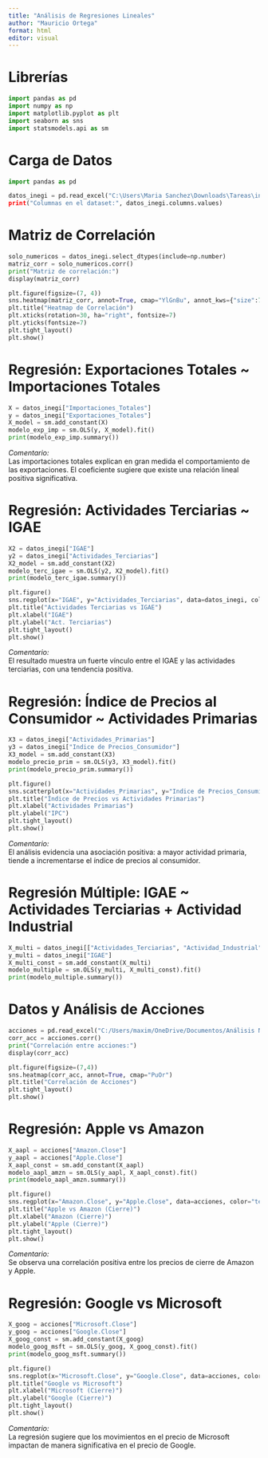 ---
title: "Análisis de Regresiones Lineales"
author: "Mauricio Ortega"
format: html
editor: visual
---

# Librerías

```{python}
import pandas as pd
import numpy as np
import matplotlib.pyplot as plt
import seaborn as sns
import statsmodels.api as sm
```

# Carga de Datos

```{python}
import pandas as pd

datos_inegi = pd.read_excel("C:\Users\Maria Sanchez\Downloads\Tareas\inegi_subdata.xlsx)
print("Columnas en el dataset:", datos_inegi.columns.values)
```

# Matriz de Correlación

```{python}
solo_numericos = datos_inegi.select_dtypes(include=np.number)
matriz_corr = solo_numericos.corr()
print("Matriz de correlación:")
display(matriz_corr)

plt.figure(figsize=(7, 4))
sns.heatmap(matriz_corr, annot=True, cmap="YlGnBu", annot_kws={"size":7})
plt.title("Heatmap de Correlación")
plt.xticks(rotation=30, ha="right", fontsize=7)
plt.yticks(fontsize=7)
plt.tight_layout()
plt.show()
```

# Regresión: Exportaciones Totales \~ Importaciones Totales

```{python}
X = datos_inegi["Importaciones_Totales"]
y = datos_inegi["Exportaciones_Totales"]
X_model = sm.add_constant(X)
modelo_exp_imp = sm.OLS(y, X_model).fit()
print(modelo_exp_imp.summary())
```

*Comentario:*\
Las importaciones totales explican en gran medida el comportamiento de las exportaciones. El coeficiente sugiere que existe una relación lineal positiva significativa.

# Regresión: Actividades Terciarias \~ IGAE

```{python}
X2 = datos_inegi["IGAE"]
y2 = datos_inegi["Actividades_Terciarias"]
X2_model = sm.add_constant(X2)
modelo_terc_igae = sm.OLS(y2, X2_model).fit()
print(modelo_terc_igae.summary())
```

```{python}
plt.figure()
sns.regplot(x="IGAE", y="Actividades_Terciarias", data=datos_inegi, color="navy", line_kws={"color":"red"})
plt.title("Actividades Terciarias vs IGAE")
plt.xlabel("IGAE")
plt.ylabel("Act. Terciarias")
plt.tight_layout()
plt.show()
```

*Comentario:*\
El resultado muestra un fuerte vínculo entre el IGAE y las actividades terciarias, con una tendencia positiva.

# Regresión: Índice de Precios al Consumidor \~ Actividades Primarias

```{python}
X3 = datos_inegi["Actividades_Primarias"]
y3 = datos_inegi["Indice de Precios_Consumidor"]
X3_model = sm.add_constant(X3)
modelo_precio_prim = sm.OLS(y3, X3_model).fit()
print(modelo_precio_prim.summary())
```

```{python}
plt.figure()
sns.scatterplot(x="Actividades_Primarias", y="Indice de Precios_Consumidor", data=datos_inegi, color="purple")
plt.title("Índice de Precios vs Actividades Primarias")
plt.xlabel("Actividades Primarias")
plt.ylabel("IPC")
plt.tight_layout()
plt.show()
```

*Comentario:*\
El análisis evidencia una asociación positiva: a mayor actividad primaria, tiende a incrementarse el índice de precios al consumidor.

# Regresión Múltiple: IGAE \~ Actividades Terciarias + Actividad Industrial

```{python}
X_multi = datos_inegi[["Actividades_Terciarias", "Actividad_Industrial"]]
y_multi = datos_inegi["IGAE"]
X_multi_const = sm.add_constant(X_multi)
modelo_multiple = sm.OLS(y_multi, X_multi_const).fit()
print(modelo_multiple.summary())
```

# Datos y Análisis de Acciones

```{python}
acciones = pd.read_excel("C:/Users/maxim/OneDrive/Documentos/Análisis Númerico/Maximo_Quiroz_Tarea_3_Acciones.xlsx")
corr_acc = acciones.corr()
print("Correlación entre acciones:")
display(corr_acc)

plt.figure(figsize=(7,4))
sns.heatmap(corr_acc, annot=True, cmap="PuOr")
plt.title("Correlación de Acciones")
plt.tight_layout()
plt.show()
```

# Regresión: Apple vs Amazon

```{python}
X_aapl = acciones["Amazon.Close"]
y_aapl = acciones["Apple.Close"]
X_aapl_const = sm.add_constant(X_aapl)
modelo_aapl_amzn = sm.OLS(y_aapl, X_aapl_const).fit()
print(modelo_aapl_amzn.summary())
```

```{python}
plt.figure()
sns.regplot(x="Amazon.Close", y="Apple.Close", data=acciones, color="teal", line_kws={"color":"orange"})
plt.title("Apple vs Amazon (Cierre)")
plt.xlabel("Amazon (Cierre)")
plt.ylabel("Apple (Cierre)")
plt.tight_layout()
plt.show()
```

*Comentario:*\
Se observa una correlación positiva entre los precios de cierre de Amazon y Apple.

# Regresión: Google vs Microsoft

```{python}
X_goog = acciones["Microsoft.Close"]
y_goog = acciones["Google.Close"]
X_goog_const = sm.add_constant(X_goog)
modelo_goog_msft = sm.OLS(y_goog, X_goog_const).fit()
print(modelo_goog_msft.summary())

plt.figure()
sns.regplot(x="Microsoft.Close", y="Google.Close", data=acciones, color="gold", line_kws={"color":"slateblue"})
plt.title("Google vs Microsoft")
plt.xlabel("Microsoft (Cierre)")
plt.ylabel("Google (Cierre)")
plt.tight_layout()
plt.show()
```

*Comentario:*\
La regresión sugiere que los movimientos en el precio de Microsoft impactan de manera significativa en el precio de Google.
